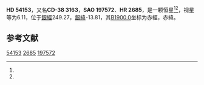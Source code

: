 {{Starbox begin
| name = HD 54153
}}
{{Starbox observe
| epoch = [[J2000.0|J2000.0]]
| constell = {{星座名待查}}<ref name=SIMBAD>{{cite web
 | url=http://simbad.u-strasbg.fr/simbad/sim-id?Ident=HR+2685
 | title =Pulsating variable Star
 | publisher=Centre de Données astronomiques de Strasbourg
 | work=SIMBAD
 | accessdate=2012-07-13}}</ref><ref name=DATA>{{cite web
 | url=http://vizier.u-strasbg.fr/viz-bin/VizieR-5?-out.add=.&-source=5050&-corr=PK=HR&-out.max=9999&HR=2685
 | title=VizieR Detailed Page
 | accessdate=2012-07-13
 | archive-date=2019-02-16
 | archive-url=https://web.archive.org/web/20190216114038/http://vizier.u-strasbg.fr/viz-bin/VizieR-5?-out.add=.&-source=5050&-corr=PK=HR&-out.max=9999&HR=2685
 | dead-url=no
 }}</ref>
| 星官 = 
| ra = {{RA|7|6|2.3}}<ref name=SIMBAD /><ref name=DATA />
| dec = {{DEC|-38|22|58}}<ref name=SIMBAD /><ref name=DATA />
| appmag_v = 6.11<ref name=SIMBAD /><ref name=DATA />
}}
{{Starbox character
| class = G0IIaCH1<ref name=SIMBAD /><ref name=DATA />
| b-v = 0.7<ref name=SIMBAD /><ref name=DATA />
| u-b = <ref name=SIMBAD /><ref name=DATA />
| r-i = <ref name=SIMBAD /><ref name=DATA />
| variable = 
}}
{{Starbox astrometry
| radial_v = 
| prop_mo_ra = 22
| parallax = 
| p_error = 
}}
{{Starbox catalog
| names =CD-38 3163，[[SAO星表|SAO]] 197572，[[HD星表|HD]] 54153，[[HR星表|HR]] 2685}}
{{Starbox reference |Simbad=HR+2685}}
{{Starbox end}}

'''HD 54153'''，又名'''CD-38 3163'''，'''SAO 197572'''、'''HR 2685'''，是一颗恒星<ref name=SIMBAD /><ref name=DATA />，视星等为6.11，位于[[銀道座標系|銀經]]249.27，[[銀道座標系|銀緯]]-13.81，其[[B1900.0|B1900.0]]坐标为赤經{{RA|7|2|36.2}}，赤緯{{DEC|-38|-13.81|44}}。

== 参考文献 ==
{{reflist}}

{{star-stub}}

[[Category:HD和HDE天體|54153]]
[[Category:HR天體|2685]]
[[Category:SAO天體|197572]]